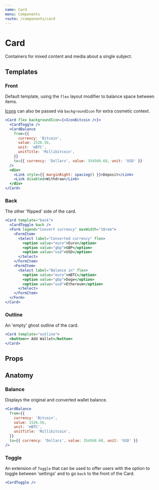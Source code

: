 ```yaml
---
name: Card
menu: Components
route: /components/card
---
```



# Card

Containers for mixed content and media about a single subject.

## Templates

### Front

Default template, using the `flex` layout modifier to balance space between items.

[Icons](../icons) can also be passed via `backgroundIcon` for extra cosmetic context.

```jsx react-live
<Card flex backgroundIcon={<IconBitcoin />}>
  <CardToggle />
  <CardBalance
    from={{
      currency: 'Bitcoin',
      value: 1526.56,
      unit: 'mBTC',
      unitTitle: 'Millibitcoin',
    }}
    to={{ currency: 'Dollars', value: 354568.68, unit: 'USD' }}
  />
  <div>
    <Link style={{ marginRight: spacing() }}>Deposit</Link>
    <Link disabled>Withdraw</Link>
  </div>
</Card>
```

### Back

The other 'flipped' side of the card.

```jsx react-live
<Card template="back">
  <CardToggle back />
  <Form legend="Convert currency" maxWidth="18rem">
    <FormItem>
      <Select label="Converted currency" flex>
        <option value="euro">Euro</option>
        <option value="gbp">GBP</option>
        <option value="usd">USD</option>
      </Select>
    </FormItem>
    <FormItem>
      <Select label="Balance in" flex>
        <option value="euro">mBTC</option>
        <option value="gbp">Doge</option>
        <option value="usd">Ethereum</option>
      </Select>
    </FormItem>
  </Form>
</Card>
```

### Outline

An 'empty' ghost outline of the card.

```jsx react-live
<Card template="outline">
  <button>+ Add Wallet</button>
</Card>
```

## Props

<PropsTable of={Card} />

## Anatomy

### Balance

Displays the original and converted wallet balance.

```jsx react-live
<CardBalance
  from={{
    currency: 'Bitcoin',
    value: 1526.56,
    unit: 'mBTC',
    unitTitle: 'Millibitcoin',
  }}
  to={{ currency: 'Dollars', value: 354568.68, unit: 'USD' }}
/>
```

<PropsTable of={CardBalance} />

### Toggle

An extension of `Toggle` that can be used to offer users with the option to toggle between 'settings' and to go `back` to the front of the Card.

```jsx react-live
<CardToggle />
```

<PropsTable of={CardToggle} />
